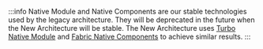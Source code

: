:::info
Native Module and Native Components are our stable technologies used by the legacy architecture.
They will be deprecated in the future when the New Architecture will be stable. The New Architecture uses [Turbo Native Module](/experimental/the-new-architecture/pillars-turbomodules) and [Fabric Native Components](./the-new-architecture/pillars-fabric-components) to achieve similar results.
:::
